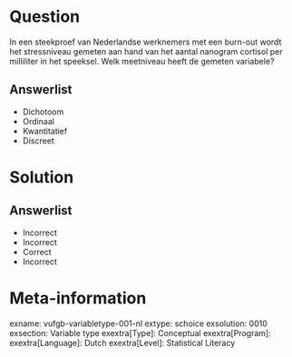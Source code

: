 Question
========

In een steekproef van Nederlandse werknemers met een burn-out wordt het stressniveau gemeten aan hand van het aantal nanogram cortisol per milliliter in het speeksel. Welk meetniveau heeft de gemeten variabele?
  
Answerlist
----------
* Dichotoom
* Ordinaal
* Kwantitatief
* Discreet

Solution
========

Answerlist
----------
* Incorrect
* Incorrect
* Correct
* Incorrect

Meta-information
================
exname: vufgb-variabletype-001-nl
extype: schoice
exsolution: 0010
exsection: Variable type
exextra[Type]: Conceptual
exextra[Program]: 
exextra[Language]: Dutch
exextra[Level]: Statistical Literacy

